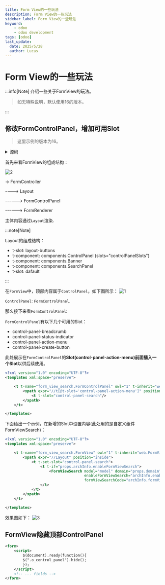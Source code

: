 ---
title: Form View的一些玩法
description: Form View的一些玩法
sidebar_label: Form View的一些玩法
keyword:
    - odoo
    - odoo development
tags: [odoo]
last_update:
  date: 2025/5/28
  author: Lucas
---

# Form View的一些玩法

:::info[Note]
介绍一些关于FormView的玩法。
> 如无特殊说明，默认使用16的版本。

:::

## 修改FormControlPanel，增加可用Slot

> 这里示例的版本为16。

<details>
    <summary>源码</summary>
    
    <Tabs>
        
        <TabItem value="form_view_js" label="form_view.js">
            
```javascript title="addons/web/static/src/views/form/form_view.js"
/** @odoo-module **/

import { registry } from "@web/core/registry";
import { FormRenderer } from "./form_renderer";
import { RelationalModel } from "../basic_relational_model";
import { FormArchParser } from "./form_arch_parser";
import { FormController } from "./form_controller";
import { FormCompiler } from "./form_compiler";
import { FormControlPanel } from "./control_panel/form_control_panel";

export const formView = {
    type: "form",
    display_name: "Form",
    multiRecord: false,
    searchMenuTypes: [],
    ControlPanel: FormControlPanel,
    Controller: FormController,
    Renderer: FormRenderer,
    ArchParser: FormArchParser,
    Model: RelationalModel,
    Compiler: FormCompiler,
    buttonTemplate: "web.FormView.Buttons",

    props: (genericProps, view) => {
        const { ArchParser } = view;
        const { arch, relatedModels, resModel } = genericProps;
        const archInfo = new ArchParser().parse(arch, relatedModels, resModel);

        return {
            ...genericProps,
            Model: view.Model,
            Renderer: view.Renderer,
            buttonTemplate: genericProps.buttonTemplate || view.buttonTemplate,
            Compiler: view.Compiler,
            archInfo,
        };
    },
};

registry.category("views").add("form", formView);

```
            
        </TabItem>
    
        <TabItem value="form_controller_xml" label="form_controller.xml">
            
```xml title="addons/web/static/src/views/form/form_controller.xml"
<?xml version="1.0" encoding="UTF-8"?>
<templates xml:space="preserve">

    <t t-name="web.FormView" owl="1">
        <div t-att-class="className" t-ref="root">
            <div class="o_form_view_container">
                <Layout className="model.useSampleModel ? 'o_view_sample_data' : ''" display="display">
                    <t t-set-slot="layout-buttons">
                        <t t-if="footerArchInfo and env.inDialog">
                            <t t-component="props.Renderer" record="model.root" Compiler="props.Compiler" archInfo="footerArchInfo" enableViewButtons.bind="enableButtons" disableViewButtons.bind="disableButtons"/>
                        </t>
                        <t t-else="">
                            <t t-call="{{ props.buttonTemplate }}"/>
                        </t>
                    </t>
                    <t t-set-slot="control-panel-action-menu">
                        <t t-if="props.info.actionMenus">
                            <ActionMenus
                                getActiveIds="() => model.root.isVirtual ? [] : [model.root.resId]"
                                context="props.context"
                                items="getActionMenuItems()"
                                isDomainSelected="model.root.isDomainSelected"
                                resModel="model.root.resModel"
                                domain="props.domain"
                                onActionExecuted="() => model.load({ resId: model.root.resId, resIds: model.root.resIds })"
                                shouldExecuteAction.bind="shouldExecuteAction"
                            />
                        </t>
                    </t>
                    <t t-set-slot="control-panel-status-indicator">
                        <t t-if="canEdit">
                            <FormStatusIndicator model="model" discard.bind="discard" save.bind="saveButtonClicked" isDisabled="state.isDisabled" fieldIsDirty="state.fieldIsDirty" />
                        </t>
                    </t>
                    <t t-set-slot="control-panel-create-button">
                        <t t-if="canCreate">
                            <button type="button" class="btn btn-outline-primary o_form_button_create" data-hotkey="c" t-on-click.stop="create" t-att-disabled="state.isDisabled">New</button>
                        </t>
                    </t>
                    <t t-component="props.Renderer" record="model.root" Compiler="props.Compiler" archInfo="archInfo" setFieldAsDirty.bind="setFieldAsDirty" enableViewButtons.bind="enableButtons" disableViewButtons.bind="disableButtons" onNotebookPageChange.bind="onNotebookPageChange" activeNotebookPages="props.state and props.state.activeNotebookPages"/>
                </Layout>
            </div>
        </div>
    </t>

    <t t-name="web.FormView.Buttons" owl="1">
        <div class="o_cp_buttons" role="toolbar" aria-label="Main actions" t-ref="cpButtons">
            <div t-if="model.root.isInEdition" class="o_form_buttons_edit">
                <button type="button" class="btn btn-primary o_form_button_save" data-hotkey="s" t-on-click.stop="() => this.saveButtonClicked({closable: true})">
                    Save
                </button>
                <button type="button" class="btn btn-secondary o_form_button_cancel" data-hotkey="j" t-on-click.stop="discard">
                    Discard
                </button>
                <button t-if="props.removeRecord" class="btn btn-secondary o_form_button_remove" t-on-click="props.removeRecord" data-hotkey="x">
                    Remove
                </button>
            </div>
            <div t-elif="canCreate" class="o_form_buttons_view">
                <button type="button" class="btn btn-secondary o_form_button_create" data-hotkey="c" t-on-click.stop="create">
                    New
                </button>
            </div>
        </div>
    </t>
</templates>

```
            
        </TabItem>

        <TabItem value="layout_xml" label="layout.xml">
            
```xml title="addons/web/static/src/search/layout.xml"
<?xml version="1.0" encoding="UTF-8"?>
<templates xml:space="preserve">

    <t t-name="web.Layout" owl="1">
        <t t-if="env.inDialog" t-portal="'#' + env.dialogId + ' .modal-footer'">
            <t t-slot="layout-buttons"/>
        </t>
        <t t-component="components.ControlPanel" slots="controlPanelSlots" t-if="display.controlPanel" display="display.controlPanel"/>
        <t t-component="components.Banner" t-if="display.banner"/>
        <div t-ref="content" class="o_content" t-attf-class="{{props.className}}" t-att-class="{ o_component_with_search_panel: display.searchPanel }">
            <t t-component="components.SearchPanel" t-if="display.searchPanel"/>
            <t t-slot="default" contentRef="contentRef" />
        </div>
    </t>

</templates>

```
            
        </TabItem>

        <TabItem value="form_control_panel_xml" label="form_control_panel.xml">
            
```xml title="addons/web/static/src/views/form/control_panel/form_control_panel.xml"
<?xml version="1.0" encoding="UTF-8"?>
<templates xml:space="preserve">

    <t t-name="web.FormControlPanel" owl="1">
        <div class="o_control_panel" t-ref="root">
            <div t-if="display['top']" class="o_cp_top" t-att-class="{ 'flex-wrap': env.isSmall }">
                <div class="o_cp_top_left d-flex flex-grow-1 align-items-center" t-att-class="{ 'w-100': env.isSmall }">
                    <t t-if="display['top-left']">
                        <t t-slot="control-panel-breadcrumb">
                            <t t-if="env.isSmall">
                                <t t-call="web.Breadcrumbs.Small" t-if="!env.config.noBreadcrumbs"/>
                            </t>
                            <t t-else="">
                                <t t-call="web.Breadcrumbs" t-if="!env.config.noBreadcrumbs"/>
                            </t>
                        </t>
                    </t>
                </div>
                <div class="o_cp_bottom_right w-auto flex-shrink-0 justify-content-between align-items-center"
                     t-att-class="{ 'flex-grow-1' : env.isSmall }">
                    <t t-if="env.isSmall">
                        <t t-slot="control-panel-status-indicator" />
                    </t>
                    <t t-slot="control-panel-action-menu" t-if="display['bottom-left']"/>
                    <div t-if="pagerProps and pagerProps.total > 0" class="o_cp_pager" role="search">
                        <Pager t-props="pagerProps"/>
                    </div>
                    <t t-slot="control-panel-create-button" />
                </div>
            </div>
        </div>
    </t>

</templates>

```
            
        </TabItem>

    </Tabs>
    
</details>

首先来看FormView的组成结构：

![2](../../_images/form_view_usage_2.png)

-> FormController

----> Layout

------> FormControlPanel

------> FormRenderer

主体内容通过`Layout`渲染.

:::note[Note]

Layout的组成结构：

- t-slot: layout-buttons
- t-component: components.ControlPanel (slots="controlPanelSlots")
- t-component: components.Banner
- t-component: components.SearchPanel
- t-slot: dafault

:::

在`FormView`中，顶部内容属于`ControlPanel`，如下图所示：
![1](../../_images/form_view_usage_1.png)

`ControlPanel`: `FormControlPanel`.

那么接下来看`FormControlPanel`:

`FormControlPanel`有以下几个可用的Slot：
- control-panel-breadcrumb
- control-panel-status-indicator
- control-panel-action-menu
- control-panel-create-button

此处展示在`FormControlPanel`的**Slot(control-panel-action-menu)**前面插入一个**Slot**以供后续使用。

```xml title="form_control_panel_inherit.xml"
<?xml version="1.0" encoding="UTF-8"?>
<templates xml:space="preserve">

    <t t-name="form_view_search.FormControlPanel" owl="1" t-inherit="web.FormControlPanel" t-inherit-mode="extension">
        <xpath expr="//t[@t-slot='control-panel-action-menu']" position="before">
            <t t-slot="control-panel-search"/>
        </xpath>
    </t>

</templates>
```

下面给出一个示例，在新增的Slot中设置内容(此处用的是自定义组件FormViewSearch)：

```xml title="form_controller_inherit.xml"
<?xml version="1.0" encoding="UTF-8"?>
<templates xml:space="preserve">

    <t t-name="form_view_search.FormView" owl="1" t-inherit="web.FormView" t-inherit-mode="extension">
        <xpath expr="//Layout" position="inside">
            <t t-set-slot="control-panel-search">
                <t t-if="props.archInfo.enableFormViewSearch">
                    <FormViewSearch model="model" domain="props.domain"
                                    enableFormViewSearch="archInfo.enableFormViewSearch"
                                    formViewSearchCode="archInfo.formViewSearchCode"/>
                </t>
            </t>
        </xpath>
    </t>

</templates>
```

效果图如下：
![3](../../_images/form_view_usage_3.png)


## FormView隐藏顶部ControlPanel

```xml
<form>
    <script>
        $(document).ready(function(){
        $(".o_control_panel").hide();
        });
    </script>
    <!-- ... fields -->
</form>

```

